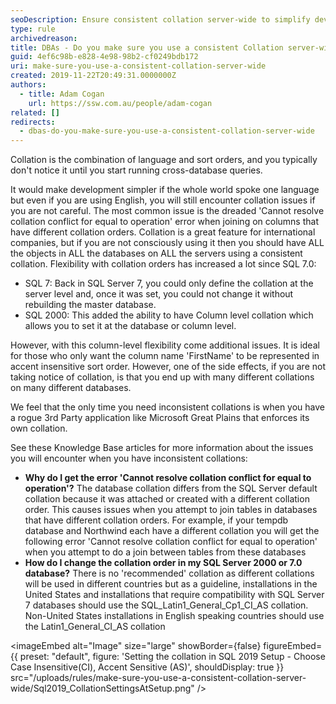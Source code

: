 ```yaml
---
seoDescription: Ensure consistent collation server-wide to simplify development and avoid errors when joining tables across databases.
type: rule
archivedreason:
title: DBAs - Do you make sure you use a consistent Collation server-wide?
guid: 4ef6c98b-e828-4e98-98b2-cf0249bdb172
uri: make-sure-you-use-a-consistent-collation-server-wide
created: 2019-11-22T20:49:31.0000000Z
authors:
  - title: Adam Cogan
    url: https://ssw.com.au/people/adam-cogan
related: []
redirects:
  - dbas-do-you-make-sure-you-use-a-consistent-collation-server-wide
---
```


Collation is the combination of language and sort orders, and you typically don't notice it until you start running cross-database queries.

It would make development simpler if the whole world spoke one language but even if you are using English, you will still encounter collation issues if you are not careful. The most common issue is the dreaded 'Cannot resolve collation conflict for equal to operation' error when joining on columns that have different collation orders. Collation is a great feature for international companies, but if you are not consciously using it then you should have ALL the objects in ALL the databases on ALL the servers using a consistent collation.
Flexibility with collation orders has increased a lot since SQL 7.0:

* SQL 7: Back in SQL Server 7, you could only define the collation at the server level and, once it was set, you could not change it without rebuilding the master database.
* SQL 2000: This added the ability to have Column level collation which allows you to set it at the database or column level.

However, with this column-level flexibility come additional issues. It is ideal for those who only want the column name 'FirstName' to be represented in accent insensitive sort order. However, one of the side effects, if you are not taking notice of collation, is that you end up with many different collations on many different databases.

We feel that the only time you need inconsistent collations is when you have a rogue 3rd Party application like Microsoft Great Plains that enforces its own collation.

See these Knowledge Base articles for more information about the issues you will encounter when you have inconsistent collations:

* **Why do I get the error 'Cannot resolve collation conflict for equal to operation'?**
  The database collation differs from the SQL Server default collation because it was attached or created with a different collation order. This causes issues when you attempt to join tables in databases that have different collation orders. For example, if your tempdb database and Northwind each have a different collation you will get the following error 'Cannot resolve collation conflict for equal to operation' when you attempt to do a join between tables from these databases
* **How do I change the collation order in my SQL Server 2000 or 7.0 database?**
  There is no 'recommended' collation as different collations will be used in different countries but as a guideline, installations in the United States and installations that require compatibility with SQL Server 7 databases should use the SQL_Latin1_General_Cp1_CI_AS collation. Non-United States installations in English speaking countries should use the Latin1_General_CI_AS collation


<imageEmbed
  alt="Image"
  size="large"
  showBorder={false}
  figureEmbed={{
    preset: "default",
    figure: 'Setting the collation in SQL 2019 Setup - Choose Case Insensitive(CI), Accent Sensitive (AS)',
    shouldDisplay: true
  }}
  src="/uploads/rules/make-sure-you-use-a-consistent-collation-server-wide/Sql2019_CollationSettingsAtSetup.png"
/>